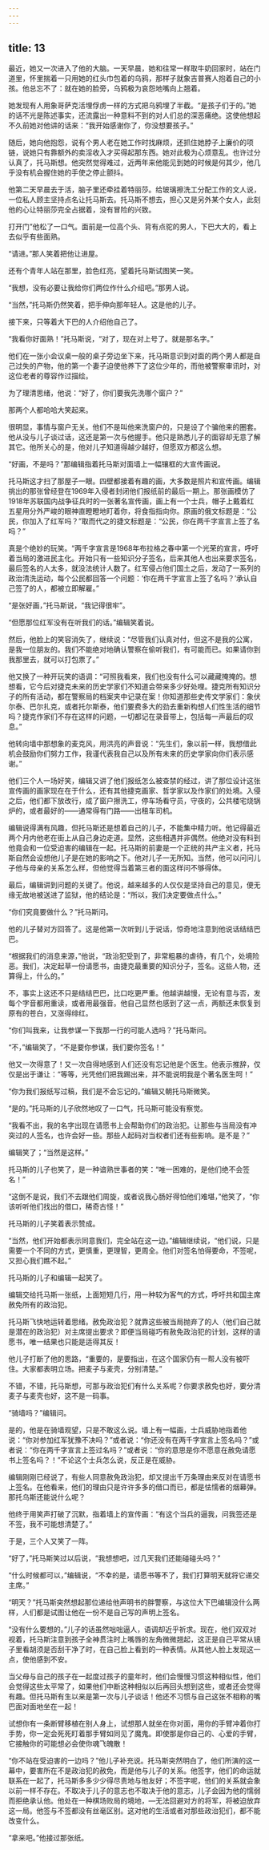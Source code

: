 ```yaml
---
---
---
```

title: 13
---



最近，她又一次进入了他的大脑。一天早晨，她和往常一样取牛奶回家时，站在门道里，怀里揣着一只用她的红头巾包着的乌鸦，那样子就象吉普赛人抱着自己的小孩。他总忘不了：就在她的脸旁，乌鸦极为哀怨地嘴向上翘着。

她发现有人用象哥萨克活埋俘虏一样的方式把乌鸦埋了半截。“是孩子们于的。”她的话不光是陈述事实，还流露出一种意料不到的对人们总的深恶痛绝。这使他想起不久前她对他讲的话来：“我开始感谢你了，你没想要孩子。”

随后，她向他抱怨，说有个男人老在她工作时找麻烦，还抓住她脖子上廉价的项链，说她只有靠额外的卖淫收入才买得起那东西。她对此极为心烦意乱。也许过分认真了，托马斯想。他突然觉得难过，近两年来他能见到她的时候是何其少，他几乎没有机会握住她的手使之停止颤抖。

他第二天早晨去于活，脑子里还牵挂着特丽莎。给玻璃擦洗工分配工作的文人说，一位私人顾主坚持点名让托马斯去。托马斯不想去，担心又是另外某个女人，此刻他的心让特丽莎完全占据着，没有冒险的兴致。

打开门”他松了一口气。面前是一位高个头、背有点驼的男人，下巴大大的，看上去似乎有些面熟。

“请进。”那人笑着把他让进屋。

还有个青年人站在那里，脸色红亮，望着托马斯试图笑一笑。

“我想，没有必要让我给你们两位作什么介绍吧。”那男人说。

“当然，”托马斯仍然笑着，把手伸向那年轻人。这是他的儿子。

接下来，只等着大下巴的人介绍他自己了。

“我看你好面熟！”托马斯说，“对了，现在对上号了。就是那名字。”

他们在一张小会议桌一般的桌子旁边坐下来，托马斯意识到对面的两个男人都是自己过失的产物，他的第一个妻子迫使他养下了这位少年的，而他被警察审讯时，对这位老者的尊容作过描绘。

为了理清思绪，他说：“好了，你们要我先洗哪个窗户？”

那两个人都哈哈大笑起来。

很明显，事情与窗户无关。他们不是叫他来洗窗户的，只是设了个骗他来的圈套。他从没与儿子谈过话，这还是第一次与他握手。他只是熟悉儿子的面容却无意了解其它。他所关心的是，他对儿子知道得越少越好，但愿双方都这么想。

“好画，不是吗？”那编辑指着托马斯对面墙上一幅镶框的大宣传画说。

托马斯这才扫了那屋子一眼。四壁都接着有趣的画，大多数是照片和宣传画。编辑挑出的那张曾经登在1969年入侵者封闭他们报纸前的最后一期上。那张画模仿了1918年苏联国内战争征兵时的一张著名宣传画，画上有一个士兵，帽子上戴着红五星用分外严峻的眼神直瞪瞪地盯着你，将食指指向你。原画的俄文标题是：“公民，你加入了红军吗？”取而代之的捷文标题是：“公民，你在两千字宣言上签了名吗？”

真是个绝妙的玩笑。“两千字宣言是1968年布拉格之春中第一个光荣的宣言，呼吁着当局的激进民主化。开始只有一些知识分子签名，后来其他人也出来要求签名，最后签名的人太多，就没法统计人数了。红军侵占他们国土之后，发动了一系列的政治清洗运动，每个公民都回答一个问题：‘你在两千字宣言上签了名吗？’承认自己签了的人，都被立即解雇。”

“是张好画，”托马斯说，“我记得很牢”。

“但愿那位红军没有在听我们的话。”编辑笑着说。

然后，他脸上的笑容消失了，继续说：“尽管我们认真对付，但这不是我的公寓，是我一位朋友的。我们不能绝对地确认警察在偷听我们，有可能而已。如果请你到我那里去，就可以打包票了。”

他又换了一种开玩笑的语调：“可照我看来，我们也没有什么可以藏藏掩掩的。想想看，它今后对捷克未来的历史学家们不知道会带来多少好处哩。捷克所有知识分子的所有活动，都在警察局的档案夹中记录在案！你知道那些史传文学家们：象伏尔泰、巴尔扎克，或者托尔斯泰，他们要费多大的劲去重新构想人们性生活的细节吗？捷克作家们不存在这样的问题，一切都记在录音带上，包括每一声最后的叹息。”

他转向墙中那想象的麦克风，用洪亮的声音说：“先生们，象以前一样，我想借此机会鼓励你们努力工作，我谨代表我自己以及所有未来的历史学家向你们表示感谢。”

他们三个人一场好笑，编辑又讲了他们报纸怎么被查禁的经过，讲了那位设计这张宣传画的画家现在在于什么，还有其他捷克画家、哲学家以及作家们的处境。入侵之后，他们都下放改行，成了窗户擦洗工，停车场看守员，守夜的，公共楼宅烧锅炉的，或者最好的——通常得有门路——出租车司机。

编辑说得满有风趣，但托马斯还是想着自己的儿子，不能集中精力听。他记得最近两个月内他老在街上从自己身边走道。显然，这些相遇并非偶然。他绝对没有料到他竟会和一位受迫害的编辑在一起。托马斯的前妻是一个正统的共产主义者，托马斯自然会设想他儿子是在她的影响之下。他对儿子一无所知。当然，他可以问问儿子他与母亲的关系怎么样，但他觉得当着第三者的面这样问不够得体。

最后，编辑讲到问题的关键了。他说，越来越多的人仅仅是坚持自己的意见，便无缘无故地被送进了监狱，他的结论是：“所以，我们决定要做点什么。”

“你们究竟要做什么？”托马斯问。

他的儿子替对方回答了。这是他第一次听到儿于说话，惊奇地注意到他说话结结巴巴。

“根据我们的消息来源，”他说，“政治犯受到了，非常粗暴的虐待，有几个，处境险恶。我们，决定起草一份请愿书，由捷克最重要的知识分子，签名。这些人物，还算得上，什么的。”

不，事实上这还不只是结结巴巴，比口吃更严重。他越讲越慢，无论有意与否，发每个字音都用重读，或者用最强音。他自己显然也感到了这一点，两额还未恢复到原有的苍白，又涨得绯红。

“你们叫我来，让我参谋一下我那一行的可能人选吗？”托马斯问。

“不，”编辑笑了，“不是要你参谋，我们要你签名！”

他又一次得意了！又一次自得地感到人们还没有忘记他是个医生。他表示推辞，仅仅是出于谦让：“等等，光凭他们把我踢出来，并不能说明我是个著名医生呵！”

“你为我们报纸写过稿，我们是不会忘记的。”编辑又朝托马斯微笑。

“是的。”托马斯的儿子欣然地叹了一口气，托马斯可能没有察觉。

“我看不出，我的名字出现在请愿书上会帮助你们的政治犯。让那些与当局没有冲突过的人签名，也许会好一些。那些人起码对当权者们还有些影响。是不是？”

编辑笑了；“当然是这样。”

托马斯的儿子也笑了，是一种谙熟世事者的笑：“唯一困难的，是他们绝不会签名！”

“这倒不是说，我们不去跟他们周旋，或者说我心肠好得怕他们难堪，”他笑了，“你该听听他们找出的借口，稀奇古怪！”

托马斯的儿子笑着表示赞成。

“当然，他们开始都表示同意我们，完全站在这一边。”编辑继续说，“他们说，只是需要一个不同的方式，更慎重，更理智，更周全。他们对签名怕得要命，不签呢，又担心我们瞧不起。”

托马斯的儿子和编辑一起笑了。

编辑交给托马斯一张纸，上面短短几行，用一种较为客气的方式，呼吁共和国主席赦免所有的政治犯。

托马斯飞快地运转着思绪。赦免政治犯？就靠这些被当局抛弃了的人（他们自己就是潜在的政治犯）对主席提出要求？即便当局碰巧有赦免政治犯的计划，这样的请愿书，唯一结果也只能是适得其反！

他儿子打断了他的思路，“重要的，是要指出，在这个国家仍有一帮人没有被吓住。大家都表明立场。把麦子与麦壳，分别清楚。”

不错，不错，托马斯想，可那与政治犯们有什么关系呢？你要求赦免也好，要分清麦子与麦壳也好，这不是一码事。

“骑墙吗？”编辑问。

是的，他是在骑墙观望，只是不敢这么说。墙上有一幅画，士兵威胁地指着他说：“你对参加红军犹豫不决吗？”或者说：“你还没有在两千字宣言上签名吗？”或者说：“你在两千字宣言上签过名吗？”或者说：“你的意思是你不愿意在赦免请愿书上签名吗？！”不论这个士兵怎么说，反正是在威胁。

编辑刚刚已经说了，有些人同意赦免政治犯，却又提出千万条理由来反对在请愿书上签名。在他看来，他们的理由只是许许多多的借口而已，都是怯懦者的烟幕弹。那托乌斯还能说什么呢？

他终于用笑声打破了沉默，指着墙上的宣传画：“有这个当兵的逼我，问我签还是不签，我不可能想清楚了。”

于是，三个人又笑了一阵。

“好了，”托马斯笑过以后说，“我想想吧，过几天我们还能碰碰头吗？”

“什么时候都可以，”编辑说，“不幸的是，请愿书等不了，我们打算明天就将它递交主席。”

“明天？”托马斯突然想起那位递给他声明书的胖警察，与这位大下巴编辑没什么两样，人们都是试图让他在一份不是自己写的声明上签名。

“没有什么要想的。”儿子的话虽然咄咄逼人，语调却近乎祈求。现在，他们双双对视着，托马斯注意到孩子全神贯注时上嘴唇的左角微微翘起，这正是自己平常从镜子里看胡须是否刮干净了时，在自己脸上看到的一种表情。从其他人脸上发现这一点，使他感到不安。

当父母与自己的孩子在一起度过孩子的童年时，他们会慢慢习惯这种相似性，他们会觉得这些太平常了，如果他们中断这种相似以后再回头想到这些，或者还会觉得有趣。但托马斯有生以来是第一次与儿子谈话！他还不习惯与自己这张不相称的嘴巴面对面地坐在一起！

试想你有一条断臂移植在别人身上，试想那人就坐在你对面，用你的手臂冲着你打手势，你一定会死死盯着那手臂如同见了魔鬼。即使那是你自己的、心爱的手臂，它接触你的可能想必会使你魂飞魄散！

“你不站在受迫害的一边吗？”他儿子补充说。托马斯突然明白了，他们所演的这一幕中，要害所在不是政治犯的赦免，而是他与儿子的关系。他签字，他们的命运就联系在一起了，托马斯多多少少得尽责地与他友好；不签字呢，他们的关系就会象以前一样不存在。不取决于儿子的意志也不取决于他的意志，儿子会因为他的懦弱而拒绝承认他。他处在一种棋场败局的境地，—无法回避对方的将军，将被迫放弃这一局。他签与不签都没有丝毫区别。这对他的生活或者对那些政治犯们，都不能改变什么。

“拿来吧。”他接过那张纸。